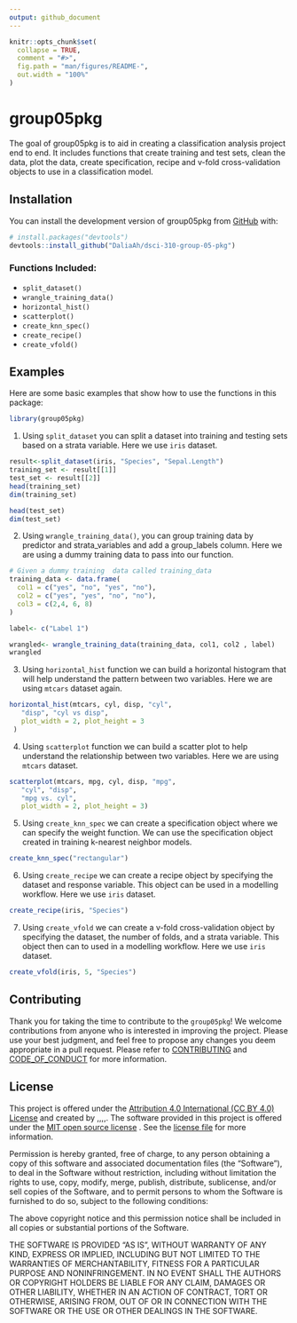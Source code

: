 ```yaml
---
output: github_document
---
```


<!-- README.md is generated from README.Rmd. Please edit that file -->

```r
knitr::opts_chunk$set(
  collapse = TRUE,
  comment = "#>",
  fig.path = "man/figures/README-",
  out.width = "100%"
)
```

# group05pkg

<!-- badges: start -->
<!-- badges: end -->

The goal of group05pkg is to aid in creating a classification analysis project
end to end. It includes functions that create training and test sets, clean the data, plot the data, create specification, recipe and v-fold cross-validation objects to use in a  classification model.

## Installation

You can install the development version of group05pkg from [GitHub](https://github.com/DaliaAh/dsci-310-group-05-pkg) with:

``` r
# install.packages("devtools")
devtools::install_github("DaliaAh/dsci-310-group-05-pkg")
```

### Functions Included:

- `split_dataset()`
- `wrangle_training_data()`
- `horizontal_hist()`
- `scatterplot()`
- `create_knn_spec()`
- `create_recipe()`
- `create_vfold()`

## Examples

Here are some basic examples that show how to use the functions in this package:

```r
library(group05pkg)
```

1. Using `split_dataset` you can split a dataset into training and testing sets based on a strata variable. Here we use `iris` dataset.

```r

result<-split_dataset(iris, "Species", "Sepal.Length")
training_set <- result[[1]]
test_set <- result[[2]]
head(training_set)
dim(training_set)

head(test_set)
dim(test_set)
```

2. Using `wrangle_training_data()`, you can  group training data by predictor and strata_variables and add a group_labels column. Here we are using a dummy training data to pass into our function.

```r

# Given a dummy training  data called training_data
training_data <- data.frame(
  col1 = c("yes", "no", "yes", "no"),
  col2 = c("yes", "yes", "no", "no"),
  col3 = c(2,4, 6, 8)
)

label<- c("Label 1")

wrangled<- wrangle_training_data(training_data, col1, col2 , label)
wrangled
```

3. Using `horizontal_hist` function we can build a horizontal histogram that will help understand the pattern between two variables. Here we are using `mtcars` dataset again.

```r
horizontal_hist(mtcars, cyl, disp, "cyl",
   "disp", "cyl vs disp",
   plot_width = 2, plot_height = 3
 )

```

4. Using `scatterplot` function we can build a scatter plot to help understand the relationship between two variables. Here we are using `mtcars` dataset.

```r
scatterplot(mtcars, mpg, cyl, disp, "mpg",
   "cyl", "disp",
   "mpg vs. cyl",
   plot_width = 2, plot_height = 3)
```

5. Using `create_knn_spec` we can create a specification object where we can specify the weight function. We can use the specification object created in training k-nearest neighbor models.

```r
create_knn_spec("rectangular")
```

6. Using `create_recipe` we can create a recipe object by specifying the dataset and response variable. This object can be used in a modelling workflow. Here we use `iris` dataset.

```r
create_recipe(iris, "Species")
```

7. Using `create_vfold` we can create a v-fold cross-validation object by specifying the dataset, the number of folds, and a strata variable. This object then can to used in a modelling workflow. Here we use `iris` dataset.

```r
create_vfold(iris, 5, "Species")
```

## Contributing

Thank you for taking the time to contribute to the `group05pkg`! We welcome contributions from anyone who is interested in improving the project. Please use your best judgment, and feel free to propose any changes you deem appropriate in a pull request. Please refer to [CONTRIBUTING](https://github.com/DaliaAh/dsci-310-group-05-pkg/blob/main/CONTRIBUTING.md) and [CODE_OF_CONDUCT](https://github.com/DaliaAh/dsci-310-group-05-pkg/blob/main/CODE_OF_CONDUCT.md) for more information.


## License
This project is offered under the [Attribution 4.0 International (CC BY 4.0) License](https://creativecommons.org/licenses/by/4.0/) and created by ,,,,. The software provided in this project is offered under the [MIT open source license](https://opensource.org/license/mit/) . See the [license file](/LICENSE.md) for more information.

Permission is hereby granted, free of charge, to any person obtaining a copy of this software and associated documentation files (the “Software”), to deal in the Software without restriction, including without limitation the rights to use, copy, modify, merge, publish, distribute, sublicense, and/or sell copies of the Software, and to permit persons to whom the Software is furnished to do so, subject to the following conditions:

The above copyright notice and this permission notice shall be included in all copies or substantial portions of the Software.

THE SOFTWARE IS PROVIDED “AS IS”, WITHOUT WARRANTY OF ANY KIND, EXPRESS OR IMPLIED, INCLUDING BUT NOT LIMITED TO THE WARRANTIES OF MERCHANTABILITY, FITNESS FOR A PARTICULAR PURPOSE AND NONINFRINGEMENT. IN NO EVENT SHALL THE AUTHORS OR COPYRIGHT HOLDERS BE LIABLE FOR ANY CLAIM, DAMAGES OR OTHER LIABILITY, WHETHER IN AN ACTION OF CONTRACT, TORT OR OTHERWISE, ARISING FROM, OUT OF OR IN CONNECTION WITH THE SOFTWARE OR THE USE OR OTHER DEALINGS IN THE SOFTWARE.

